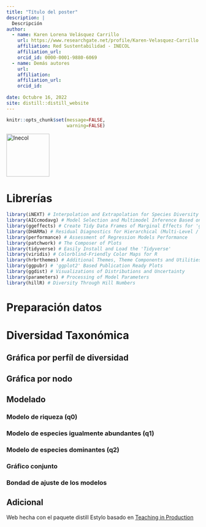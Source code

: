 ```yaml
---
title: "Título del poster"
description: |
  Descripción
author: 
  - name: Karen Lorena Velásquez Carrillo
    url: https://www.researchgate.net/profile/Karen-Velasquez-Carrillo 
    affiliation: Red Sustentabilidad - INECOL
    affiliation_url: 
    orcid_id: 0000-0001-9880-6069
  - name: Demás autores
    url: 
    affiliation:
    affiliation_url: 
    orcid_id: 
    
date: Octubre 16, 2022
site: distill::distill_website
---
```


```r
knitr::opts_chunk$set(message=FALSE, 
                      warning=FALSE)

```

<aside>![](https://centrosconacyt.mx/wp-content/themes/cp-child/img/logos/INECOL.jpg "Inecol"){width="112"}</aside>

# Librerías

```r
library(iNEXT) # Interpolation and Extrapolation for Species Diversity
library(AICcmodavg) # Model Selection and Multimodel Inference Based on (Q)AIC(c)
library(ggeffects) # Create Tidy Data Frames of Marginal Effects for 'ggplot' from Model Outputs
library(DHARMa) # Residual Diagnostics for Hierarchical (Multi-Level / Mixed) Regression Models
library(performance) # Assessment of Regression Models Performance
library(patchwork) # The Composer of Plots
library(tidyverse) # Easily Install and Load the 'Tidyverse'
library(viridis) # Colorblind-Friendly Color Maps for R
library(hrbrthemes) # Additional Themes, Theme Components and Utilities for 'ggplot2'
library(ggpubr) # 'ggplot2' Based Publication Ready Plots
library(ggdist) # Visualizations of Distributions and Uncertainty
library(parameters) # Processing of Model Parameters
library(hillR) # Diversity Through Hill Numbers
```

# Preparación datos

# Diversidad Taxonómica

## Gráfica por perfíl de diversidad

## Gráfica por nodo

## Modelado

### Modelo de riqueza (q0)

### Modelo de especies igualmente abundantes (q1)

### Modelo de especies dominantes (q2)

### Gráfico conjunto

### Bondad de ajuste de los modelos

## Adicional {.appendix}

Web hecha con el paquete distill Estylo basado en [Teaching in Production](https://rstudio-education.github.io/teaching-in-production/)
